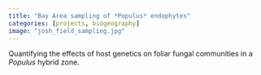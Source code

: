 ```yaml
---
title: "Bay Area sampling of *Populus* endophytes"
categories: [projects, biogeography]
image: "josh_field_sampling.jpg"
---
```


Quantifying the effects of host genetics on foliar fungal communities in a *Populus* hybrid zone. 
